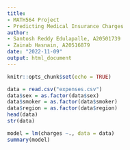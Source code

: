 ```yaml
---
title: 
- MATH564 Project
- Predicting Medical Insurance Charges
author: 
- Santosh Reddy Edulapalle, A20501739
- Zainab Hasnain, A20516879
date: "2022-11-09"
output: html_document
---
```



```r
knitr::opts_chunk$set(echo = TRUE)
```


```r
data = read.csv("expenses.csv")
data$sex = as.factor(data$sex)
data$smoker = as.factor(data$smoker)
data$region = as.factor(data$region)
head(data)
str(data)
```

```r
model = lm(charges ~., data = data)
summary(model)
```

